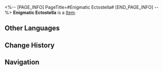 <%-- [PAGE_INFO]
PageTitle=#Enigmatic Ectostella#
[END_PAGE_INFO] --%>
{{Item Infobox
|title       = Enigmatic Ectostella
|id          = 110400
|image       = Item Enigmatic Ectostella.png
|type        = 
|invCategory = Upgrade Materials
|rarity      = 4
|effect      = A fathomless crystal. Ascension material for the Trailblazer.
|description = Severed from the highest of beings, this crystal reflects ever-changing mirages. The past and future intertwine on each of its countless facets, attempting to swallow up all observers.
|source1     = Mission Rewards
|source2     = Level Rewards
}}
{{Description|1=''"Civilization is but a thin sheet of ice on top of the deep dark ocean of chaos."''}}
'''Enigmatic Ectostella''' is a [[Item]].

==Other Languages==
{{Other Languages
|en   = Enigmatic Ectostella
|zhs  = 深邃的星外质
|zht  = 深邃的星外質
|ja   = 深邃な星外物質
|ko   = 깊은 별의 외형질
|es   = Ectoestela profunda
|fr   = Ectostella énigmatique
|ru   = Бездонная экзоплазма
|th   = Enigmatic Ectostella
|vi   = Sinh Thái Sâu Xa
|de   = Profunde Ecostella
|id   = Enigmatic Ectostella
|pt   = Ectostella Enigmática
}}

==Change History==
{{Change History|2.0}}

==Navigation==
{{Upgrade Material Navbox}}